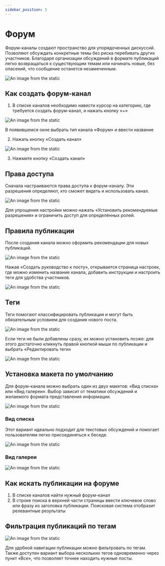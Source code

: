 ```yaml
---
sidebar_position: 5
---
```


# Форум

Форум-каналы создают пространство для упорядоченных дискуссий.
Позволяют обсуждать конкретные темы без риска перебивать других участников.
Благодаря организации обсуждений в формате публикаций легко возвращаться к существующим темам или начинать новые, без опасений, что сообщение останется незамеченным.

![An image from the static](/img/forum1.jpg)

## Как создать форум-канал

1. В списке каналов необходимо навести курсор на категорию,
где требуется создать форум-канал, и нажать кнопку «+»

![An image from the static](/img/channels.jpg)

В появившемся окне выбрать тип канала «Форум» и ввести название

2. Нажать кнопку «Создать канал»

![An image from the static](/img/forum3.jpg)

3. Нажмите кнопку «Создать канал»

## Права доступа

Сначала настраиваются права доступа к форум-каналу.
Эти разрешения определяют, кто сможет видеть и использовать канал.

![An image from the static](/img/1.jpg)

Для упрощения настройки можно нажать «Установить рекомендуемые разрешения» и ограничить доступ для определённых ролей.

## Правила публикации

После создания канала можно оформить рекомендации для новых публикаций.

![An image from the static](/img/1.jpg)

Нажав «Создать руководство к посту», открывается страница настроек,
где можно изменить название канала, добавить инструкции и настроить теги для удобства участников.

![An image from the static](/img/2.jpg)

## Теги

Теги помогают классифицировать публикации и могут быть обязательным условием для создания нового поста.

![An image from the static](/img/tags.jpg)

Если теги не были добавлены сразу, их можно установить позже:
для этого достаточно кликнуть правой кнопкой мыши по публикации и выбрать «Редактировать теги»

![An image from the static](/img/tags2.jpg)

## Установка макета по умолчанию

Для форум-канала можно выбрать один из двух макетов: «Вид списка» или «Вид галереи».
Выбор зависит от тематики обсуждений и желаемого формата представления информации.

![An image from the static](/img/3.jpg)

### Вид списка

Этот вариант идеально подходит для текстовых обсуждений и помогает пользователям легко присоединяться к беседе.

![An image from the static](/img/4.jpg)

### Вид галереи

![An image from the static](/img/5.jpg)

## Как искать публикации на форуме

1. В списке каналов найти нужный форум-канал
2. В строке поиска в верхней части страницы ввести ключевое слово или фразу из заголовка публикации.
Поисковая система отобразит релевантные результаты

## Фильтрация публикаций по тегам

![An image from the static](/img/6.jpg)

Для удобной навигации публикации можно фильтровать по тегам.
Также доступен вариант выбора нескольких тегов одновременно через пункт «Все», что позволяет точнее находить нужные посты.
